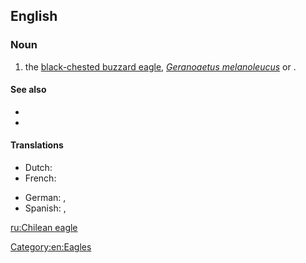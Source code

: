 ==English==

===Noun===
{{en-noun|head=[[Chilean]] [[eagle]]}}

# the [[black-chested buzzard eagle]], ''[[Geranoaetus melanoleucus]]'' or {{taxlink|Buteo melanoleucus|species}}.

====See also====
*{{pedialite|Black-chested Buzzard-Eagle}}
*{{specieslite|Geranoaetus melanoleucus}}

====Translations====
{{trans-top|the Black-chested buzzard eagle, Geranoaetus melanoleucus}}
* Dutch: {{t|nl|Chiliarend|m}}
* French: {{t|fr|buse aguia}}
{{trans-mid}}
* German: {{t|de|Aguja}}, {{t|de|Blaubussard}}
* Spanish: {{t|es|águila mora|m}}, {{t|es|águila real}}
{{trans-bottom}}

[[Category:en:Eagles]]

[[ru:Chilean eagle]]